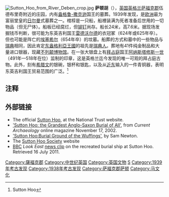 {{coord|52|5|20|N|1|20|11|E|display=title}}
{{about|英国船葬遗址|根据遗址代表文物创作的同名雕塑|萨顿胡头盔 (雕塑)}}
{{Infobox settlement
|name          =萨顿胡
|other_name             =
|pushpin_map            = United Kingdom<!-- the name of a location map as per http://en.wikipedia.org/wiki/Template:Location_map -->
|pushpin_label_position =bottom
|pushpin_mapsize        =300
|pushpin_map_caption    =地理地图
|coordinates_region     = EG
|subdivision_type       = 国家
|subdivision_name       = {{flag|UK}}
|latd=52|latm=5|lats=20|latNS=N
|longd=1|longm=20|longs=11|longEW=E
}} 
[[File:Sutton_Hoo_from_River_Deben_crop.jpg|thumb]]
'''萨顿胡'''（{{lang-en|Sutton Hoo}}），[[英国|英国]][[英格兰|英格兰]][[萨福克郡|萨福克郡]]伍德布里奇附近的庄园，内有[[盎格鲁-撒克逊|盎格鲁-撒克逊]]国王的墓葬。1939年发现，是[[欧洲|欧洲]]最为富丽堂皇的[[日尔曼|日尔曼]]式墓葬之一。棺椁是一只船，船裡装满为死者准备后世用的一切物品（但无尸体）。船板已经腐烂，但[[铆钉|铆钉]]尚存。船长24米，高7.6米。据现场发掘钱币判断，很可能为东英吉利国王[[雷德沃尔德|雷德沃尔德]]的衣冠冢（624年或625年卒）。但也可能是阵亡的[[埃塞希尔|埃塞希尔]]（654年卒）的坟墓。船葬的方式和墓中的一些物品与[[瑞典|瑞典]]相同，因此肯定[[东盎格利亞王國|东盎格利亞王國]]的祖先是[[瑞典人|瑞典人]]。葬地有41件纯金制品和大量进口银器，现藏[[不列颠博物馆|不列颠博物馆]]。在一张大银盘上有[[拜占庭|拜占庭]]国王[[阿纳斯塔修斯一世|阿纳斯塔修斯一世]]（491年—518年在位）监制的印章，这是英格兰迄今发现的唯一可观的拜占庭古物。此外，刻有[[希腊文|希腊文]]的银碗，银杯和银匙，以及从[[近东|近东]]输入的一件青铜器，表明东英吉利国王贸易范围的广泛。<ref>{{cite web |url=http://www.nationaltrust.org.uk/main/w-vh/w-visits/w-findaplace/w-suttonhoo.htm |title=存档副本 |accessdate=2012-03-03 |deadurl=yes |archiveurl=https://web.archive.org/web/20111224154803/http://www.nationaltrust.org.uk/main/w-vh/w-visits/w-findaplace/w-suttonhoo.htm |archivedate=2011-12-24 }} Sutton Hoo</ref>

== 注释 ==
{{Reflist|2}}

== 外部链接 ==
* The official [https://web.archive.org/web/20111224154803/http://www.nationaltrust.org.uk/main/w-vh/w-visits/w-findaplace/w-suttonhoo.htm Sutton Hoo], at the National Trust website.
*[http://www.archaeology.co.uk/ca/timeline/saxon/suttonhoo/suttonhoo.htm 'Sutton Hoo: the Grandest Anglo-Saxon Burial of All'], from ''Current Archaeology'' online magazine November 17, 2002.
*[http://www.wuffings.co.uk/MySHPages/SHPage.html 'Sutton Hoo:Burial Ground of the Wuffings'], by Sam Newton.
*The [http://www.suttonhoo.org/ Sutton Hoo Society] website
*[[BBC|BBC]] ''Look East'' [http://www.bbc.co.uk/news/uk-england-suffolk-12831958 news clip] on the recreated burial ship at Sutton Hoo. Retrieved 16 July 2011.

{{Commons|Sutton Hoo|萨顿胡}}

{{大英博物館}}

[[Category:薩福克郡|Category:薩福克郡]]
[[Category:中世纪英国|Category:中世纪英国]]
[[Category:英国文物|Category:英国文物]]
[[Category:考古天文学|S]]
[[Category:1939年考古发现|Category:1939年考古发现]]
[[Category:1938年考古发现|Category:1938年考古发现]]
[[Category:萨福克郡萨顿|Category:萨福克郡萨顿]]
[[Category:马文化|Category:马文化]]